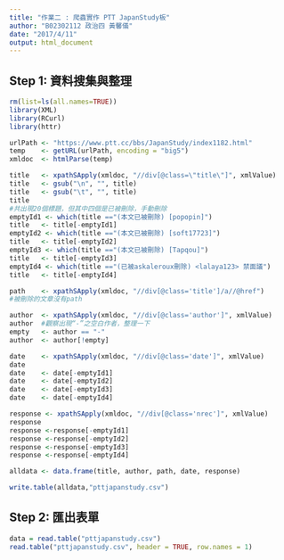 ```yaml
---
title: "作業二 : 爬蟲實作 PTT JapanStudy板"
author: "B02302112 政治四 黃馨儀"
date: "2017/4/11"
output: html_document
---
```


## Step 1: 資料搜集與整理

```r
rm(list=ls(all.names=TRUE))
library(XML)
library(RCurl)
library(httr)

urlPath <- "https://www.ptt.cc/bbs/JapanStudy/index1182.html"
temp    <- getURL(urlPath, encoding = "big5")
xmldoc  <- htmlParse(temp)

title   <- xpathSApply(xmldoc, "//div[@class=\"title\"]", xmlValue)
title   <- gsub("\n", "", title)
title   <- gsub("\t", "", title)
title   
#共出現20個標題，但其中四個是已被刪除，手動刪除
emptyId1 <- which(title =="(本文已被刪除) [popopin]")
title   <- title[-emptyId1]
emptyId2 <- which(title =="(本文已被刪除) [soft17723]")
title   <- title[-emptyId2]
emptyId3 <- which(title =="(本文已被刪除) [Tapqou]")
title   <- title[-emptyId3]
emptyId4 <- which(title =="(已被askaleroux刪除) <lalaya123> 禁面議")
title   <- title[-emptyId4]

path    <- xpathSApply(xmldoc, "//div[@class='title']/a//@href")
#被刪除的文章沒有path

author  <- xpathSApply(xmldoc, "//div[@class='author']", xmlValue)
author  #觀察出現“-”之空白作者，整理一下
empty   <- author == "-"
author  <- author[!empty]

date    <- xpathSApply(xmldoc, "//div[@class='date']", xmlValue)
date
date    <- date[-emptyId1]
date    <- date[-emptyId2]
date    <- date[-emptyId3]
date    <- date[-emptyId4]

response <- xpathSApply(xmldoc, "//div[@class='nrec']", xmlValue)
response
response <-response[-emptyId1]
response <-response[-emptyId2]
response <-response[-emptyId3]
response <-response[-emptyId4]

alldata <- data.frame(title, author, path, date, response)

write.table(alldata,"pttjapanstudy.csv") 

```


## Step 2: 匯出表單

```r
data = read.table("pttjapanstudy.csv")
read.table("pttjapanstudy.csv", header = TRUE, row.names = 1)
```